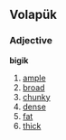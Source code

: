 ==Volapük== 
===Adjective=== 
'''bigik'''
#[[ample]] 
#[[broad]] 
#[[chunky]] 
#[[dense]] 
#[[fat]] 
#[[thick]]